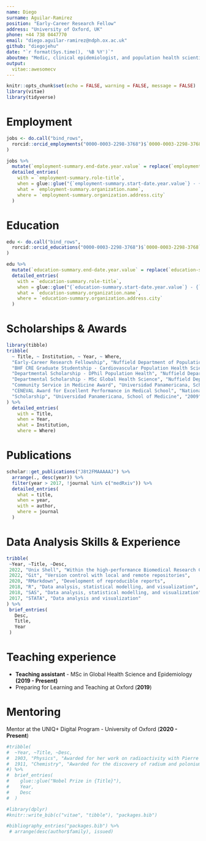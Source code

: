 ```yaml
---
name: Diego
surname: Aguilar-Ramirez
position: "Early-Career Research Fellow"
address: "University of Oxford, UK"
phone: +44 738 0447770
email: "diego.aguilar-ramirez@ndph.ox.ac.uk"
github: "diegojehu"
date: "`r format(Sys.time(), '%B %Y')`"
aboutme: "Medic, clinical epidemiologist, and population health scientist with a strong interest in cardiometabolic diseases in the Mexican population."
output: 
  vitae::awesomecv
---
```


```r
knitr::opts_chunk$set(echo = FALSE, warning = FALSE, message = FALSE)
library(vitae)
library(tidyverse)
```

# Employment
```r
jobs <- do.call("bind_rows",
  rorcid::orcid_employments("0000-0003-2298-3768")$`0000-0003-2298-3768`$`affiliation-group`$summaries
)

jobs %>%
  mutate(`employment-summary.end-date.year.value` = replace(`employment-summary.end-date.year.value`, is.na(`employment-summary.end-date.year.value`), "Present")) %>%
  detailed_entries(
    with = `employment-summary.role-title`,
    when = glue::glue("{`employment-summary.start-date.year.value`} - {`employment-summary.end-date.year.value`}"),
    what = `employment-summary.organization.name`,
    where = `employment-summary.organization.address.city`
  )
```

# Education
```r
edu <- do.call("bind_rows",
  rorcid::orcid_educations("0000-0003-2298-3768")$`0000-0003-2298-3768`$`affiliation-group`$summaries
)

edu %>%
  mutate(`education-summary.end-date.year.value` = replace(`education-summary.end-date.year.value`, is.na(`education-summary.end-date.year.value`), "Present")) %>%
  detailed_entries(
    with = `education-summary.role-title`,
    when = glue::glue("{`education-summary.start-date.year.value`} - {`education-summary.end-date.year.value`}"),
    what = `education-summary.organization.name`,
    where = `education-summary.organization.address.city`
  )
```

# Scholarships & Awards
```r
library(tibble)
tribble(
  ~ Title, ~ Institution, ~ Year, ~ Where,
  "Early-Career Research Fellowship", "Nuffield Department of Population Health", "2022", "Oxford, UK",
  "BHF CRE Graduate Studentship - Cardiovascular Population Health Sciences", "Oxford British Heart Foundation Centre for Research Excellence", "2018", "Oxford, UK",
  "Departmental Scholarship - DPhil Population Health", "Nuffield Department of Population Health", "2018", "Oxford, UK",
  "Departmental Scholarship - MSc Global Health Science", "Nuffield Department of Population Health", "2017", "Oxford, UK",
  "Community Service in Medicine Award", "Universidad Panamericana, School of Medicine", "2015", "Mexico City, MX",
  "CENEVAL Award for Excellent Performance in Medical School", "National Centre for the Evaluation of Higher Education", "2015", "Mexico City, MX",
  "Scholarship", "Universidad Panamericana, School of Medicine", "2009", "Mexico City, MX",
) %>% 
  detailed_entries(
    with = Title,
    when = Year,
    what = Institution,
    where = Where)
```

# Publications
```r
scholar::get_publications("J8t2FMAAAAAJ") %>%
  arrange(., desc(year)) %>%
  filter(year > 2017, !journal %in% c("medRxiv")) %>%
  detailed_entries(
    what = title,
    when = year,
    with = author,
    where = journal
  )
```

# Data Analysis Skills & Experience
```r
tribble(
 ~Year, ~Title, ~Desc,
 2022, "Unix Shell", "Within the high-performance Biomedical Research Computing (BMRC) system",
 2022, "Git", "Version control with local and remote repositories",
 2020, "RMarkdown", "Development of reproducible reports",
 2018, "R", "Data analysis, statistical modelling, and visualization",
 2018, "SAS", "Data analysis, statistical modelling, and visualization",
 2017, "STATA", "Data analysis and visualization"
) %>%
 brief_entries(
   Desc,
   Title,
   Year
 )
```

# Teaching experience
* **Teaching assistant** - MSc in Global Health Science and Epidemiology **(2019 - Present)**  
* Preparing for Learning and Teaching at Oxford (**2019**)  

# Mentoring
Mentor at the UNIQ+ Digital Program - University of Oxford  (**2020 - Present**)
```r
#tribble(
#  ~Year, ~Title, ~Desc,
#  1903, "Physics", "Awarded for her work on radioactivity with Pierre Curie and Henri Becquerel",
#  1911, "Chemistry", "Awarded for the discovery of radium and polonium"
#) %>% 
#  brief_entries(
#    glue::glue("Nobel Prize in {Title}"),
#    Year, 
#    Desc
#  )
```


```r
#library(dplyr)
#knitr::write_bib(c("vitae", "tibble"), "packages.bib")

#bibliography_entries("packages.bib") %>%
 # arrange(desc(author$family), issued)
```

